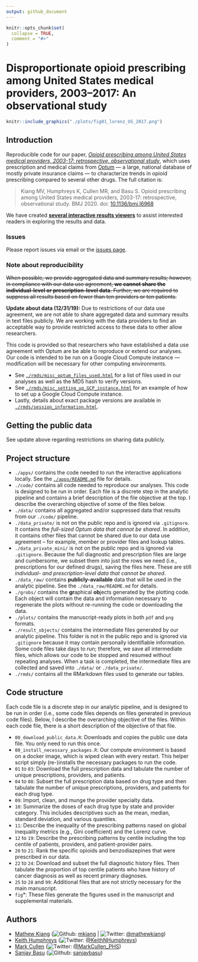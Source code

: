 ```yaml
---
output: github_document
---
```


<!-- README.md is generated from README.Rmd. Please edit that file -->

```r
knitr::opts_chunk$set(
  collapse = TRUE,
  comment = "#>"
)
```
# Disproportionate opioid prescribing among United States medical providers, 2003–2017: An observational study

<p align = "center">
```r
knitr::include_graphics("./plots/fig01_lorenz_US_2017.png")
```
</p>

## Introduction 

Reproducible code for our paper, [*Opioid prescribing among United States medical providers, 2003-17: retrospective, observational study*](https://www.doi.org/10.1136/bmj.l6968), which uses prescription and medical claims from [Optum](https://www.optum.com/solutions/data-analytics/data.html) — a large, national database of mostly private insurance claims — to characterize trends in opioid prescribing compared to several other drugs. The full citation is:

> Kiang MV, Humphreys K, Cullen MR, and Basu S. Opioid prescribing among United States medical providers, 2003-17: retrospective, observational study. BMJ 2020. doi: [10.1136/bmj.l6968](https://www.doi.org/10.1136/bmj.l6968)

We have created [**several interactive results viewers**](https://github.com/mkiang/disproportionate_prescribing/tree/master/apps) to assist interested readers in exploring the results and data. 

### Issues

Please report issues via email or the [issues page](https://github.com/mkiang/disproportionate_prescribing/issues). 

### Note about reproducibility

~~When possible, we provide aggregated data and summary results; however, in compliance with our data use agreement, **we cannot share the individual-level or prescription-level data**. Further, we are required to suppress all results based on fewer than ten providers or ten patients.~~

**Update about data (12/31/19):** Due to restrictions of our data use agreement, we are not able to share aggregated data and summary results in text files publicly. We are working with the data providers to find an acceptable way to provide restricted access to these data to other allow researchers.

This code is provided so that researchers who have established a data use agreement with Optum are be able to reproduce or extend our analyses. Our code is intended to be run on a Google Cloud Compute instance --- modification will be necessary for other computing environments. 

- See [`./rmds/misc_optum_files_used.html`](http://htmlpreview.github.io/?https://github.com/mkiang/disproportionate_prescribing/blob/master/rmds/misc_optum_files_used.html) for a list of files used in our analyses as well as the MD5 hash to verify versions. 
- See [`./rmds/misc_setting_up_GCP_instance.html`](http://htmlpreview.github.io/?https://github.com/mkiang/disproportionate_prescribing/blob/master/rmds/misc_setting_up_GCP_instance.html) for an example of how to set up a Google Cloud Compute instance. 
- Lastly, details about exact package versions are available in [`./rmds/session_information.html`](http://htmlpreview.github.io/?https://github.com/mkiang/disproportionate_prescribing/blob/master/rmds/misc_session_information.html).

## Getting the public data
See update above regarding restrictions on sharing data publicly. 

## Project structure

- `./apps/` contains the code needed to run the interactive applications locally. See the [`./apps/README.md`](https://github.com/mkiang/disproportionate_prescribing/blob/master/apps) file for details. 
- `./code/` contains all code needed to reproduce our analyses. This code is designed to be run in order. Each file is a discrete step in the analytic pipeline and contains a brief description of the file objective at the top. I describe the overarching objective of some of the files below. 
- `./data/` contains all aggregated and/or suppressed data that results from our `./code/` pipeline.
- `./data_private/` is not on the public repo and is ignored via `.gitignore`. It contains the *full-sized Optum data that cannot be shared*. In addition, it contains other files that cannot be shared due to our data use agreement -- for example, member or provider files and lookup tables. 
- `./data_private_mini/` is not on the public repo and is ignored via `.gitignore`. Because the full diagnostic and prescription files are large and cumbersome, we subset them into just the rows we need (i.e., prescriptions for our defined drugs), saving the files here. These are still *individual- and prescription-level data that cannot be shared*. 
- `./data_raw/` contains **publicly-available** data that will be used in the analytic pipeline. See the `./data_raw/README.md` for details.
- `./grobs/` contains the **gr**aphical **ob**jects generated by the plotting code. Each object will contain the data and information necessary to regenerate the plots without re-running the code or downloading the data.
- `./plots/` contains the manuscript-ready plots in both `pdf` and `png` formats. 
- `./result_objects/` contains the intermediate files generated by our analytic pipeline. This folder is not in the public repo and is ignored via `.gitignore` because it may contain personally identifiable information. Some code files take days to run; therefore, we save all intermediate files, which allows our code to be stopped and resumed without repeating analyses. When a task is completed, the intermediate files are collected and saved into `./data/` or `./data_private/`. 
- `./rmds/` contains all the RMarkdown files used to generate our tables. 

## Code structure

Each code file is a discrete step in our analytic pipeline, and is designed to be run in order (i.e., some code files depends on files generated in previous code files). Below, I describe the overarching objective of the files. Within each code file, there is a short description of the objective of that file. 

- `00_download_public_data.R`: Downloads and copies the public use data file. You only need to run this once.
- `00_install_necessary_packages.R`: Our compute environment is based on a docker image, which is wiped clean with every restart. This helper script simply (re-)installs the necessary packages to run the code.
- `01` to `03`: Download the full prescription data and tabulate the number of unique prescriptions, providers, and patients.
- `04` to `08`: Subset the full prescription data based on drug type and then tabulate the number of unique prescriptions, providers, and patients for each drug type.
- `09`: Import, clean, and munge the provider specialty data. 
- `10`: Summarize the doses of each drug type by state and provider category. This includes descriptives such as the mean, median, standard deviation, and various quantiles.
- `11`: Describe the inequality of the prescribing patterns nased on global inequality metrics (e.g., Gini coefficient) and the Lorenz curve.
- `12` to `19`: Describe the prescribing patterns by centile including the top centile of patients, providers, and patient-provider pairs. 
- `20` to `21`: Rank the specific opioids and benzodiazepines that were prescribed in our data. 
- `22` to `24`: Download and subset the full diagnostic history files. Then tabulate the proportion of top centile patients who have history of cancer diagnosis as well as recent primary diagnoses.
- `25` to `28` and `99`: Additional files that are not strictly necessary for the main manuscript. 
- `fig`*: These files generate the figures used in the manuscript and supplemental materials. 

## Authors

- [Mathew Kiang](https://mathewkiang.com) (![Github](http://i.imgur.com/9I6NRUm.png): [mkiang](https://github.com/mkiang) | ![Twitter](http://i.imgur.com/wWzX9uB.png): [\@mathewkiang](https://twitter.com/mathewkiang))
- [Keith Humphreys](https://profiles.stanford.edu/keith-humphreys) (![Twitter](http://i.imgur.com/wWzX9uB.png): [\@KeithNHumphreys](https://twitter.com/keithnhumphreys))
- [Mark Cullen](https://profiles.stanford.edu/mark-cullen) (![Twitter](http://i.imgur.com/wWzX9uB.png): [\@MarkCullen_PHS](https://twitter.com/markcullen_phs))
- [Sanjay Basu](https://primarycare.hms.harvard.edu/faculty-staff/sanjay-basu) (![Github](http://i.imgur.com/9I6NRUm.png): [sanjaybasu](https://github.com/sanjaybasu))
